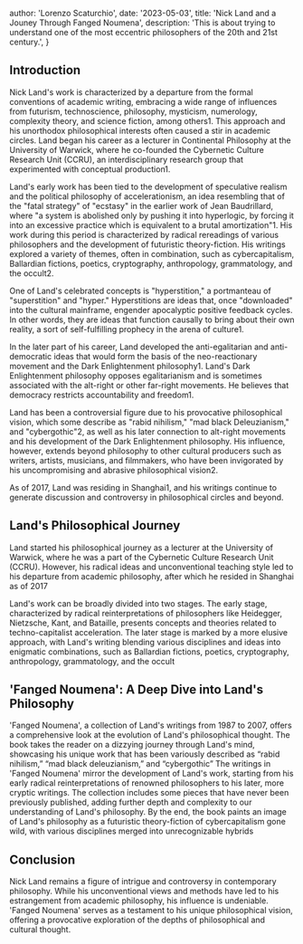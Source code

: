 
  author: 'Lorenzo Scaturchio',
  date: '2023-05-03',
  title: 'Nick Land and a Jouney Through Fanged Noumena',
  description:
    'This is about trying to understand one of the most eccentric philosophers of the 20th and 21st century.',
}


## Introduction

Nick Land's work is characterized by a departure from the formal conventions of academic writing, embracing a wide range of influences from futurism, technoscience, philosophy, mysticism, numerology, complexity theory, and science fiction, among others​1​. This approach and his unorthodox philosophical interests often caused a stir in academic circles. Land began his career as a lecturer in Continental Philosophy at the University of Warwick, where he co-founded the Cybernetic Culture Research Unit (CCRU), an interdisciplinary research group that experimented with conceptual production​1​.

Land's early work has been tied to the development of speculative realism and the political philosophy of accelerationism, an idea resembling that of the "fatal strategy" of "ecstasy" in the earlier work of Jean Baudrillard, where "a system is abolished only by pushing it into hyperlogic, by forcing it into an excessive practice which is equivalent to a brutal amortization"​1​. His work during this period is characterized by radical rereadings of various philosophers and the development of futuristic theory-fiction. His writings explored a variety of themes, often in combination, such as cybercapitalism, Ballardian fictions, poetics, cryptography, anthropology, grammatology, and the occult​2​.

One of Land's celebrated concepts is "hyperstition," a portmanteau of "superstition" and "hyper." Hyperstitions are ideas that, once "downloaded" into the cultural mainframe, engender apocalyptic positive feedback cycles. In other words, they are ideas that function causally to bring about their own reality, a sort of self-fulfilling prophecy in the arena of culture​1​.

In the later part of his career, Land developed the anti-egalitarian and anti-democratic ideas that would form the basis of the neo-reactionary movement and the Dark Enlightenment philosophy​1​. Land's Dark Enlightenment philosophy opposes egalitarianism and is sometimes associated with the alt-right or other far-right movements. He believes that democracy restricts accountability and freedom​1​.

Land has been a controversial figure due to his provocative philosophical vision, which some describe as "rabid nihilism," "mad black Deleuzianism," and "cybergothic"​2​, as well as his later connection to alt-right movements and his development of the Dark Enlightenment philosophy. His influence, however, extends beyond philosophy to other cultural producers such as writers, artists, musicians, and filmmakers, who have been invigorated by his uncompromising and abrasive philosophical vision​2​.

As of 2017, Land was residing in Shanghai​1​, and his writings continue to generate discussion and controversy in philosophical circles and beyond.

## Land's Philosophical Journey

Land started his philosophical journey as a lecturer at the University of Warwick, where he was a part of the Cybernetic Culture Research Unit (CCRU). However, his radical ideas and unconventional teaching style led to his departure from academic philosophy, after which he resided in Shanghai as of 2017

Land's work can be broadly divided into two stages. The early stage, characterized by radical reinterpretations of philosophers like Heidegger, Nietzsche, Kant, and Bataille, presents concepts and theories related to techno-capitalist acceleration. The later stage is marked by a more elusive approach, with Land's writing blending various disciplines and ideas into enigmatic combinations, such as Ballardian fictions, poetics, cryptography, anthropology, grammatology, and the occult

## 'Fanged Noumena': A Deep Dive into Land's Philosophy

'Fanged Noumena', a collection of Land's writings from 1987 to 2007, offers a comprehensive look at the evolution of Land's philosophical thought. The book takes the reader on a dizzying journey through Land's mind, showcasing his unique work that has been variously described as “rabid nihilism,” “mad black deleuzianism,” and “cybergothic”
The writings in 'Fanged Noumena' mirror the development of Land's work, starting from his early radical reinterpretations of renowned philosophers to his later, more cryptic writings. The collection includes some pieces that have never been previously published, adding further depth and complexity to our understanding of Land's philosophy. By the end, the book paints an image of Land's philosophy as a futuristic theory-fiction of cybercapitalism gone wild, with various disciplines merged into unrecognizable hybrids

## Conclusion

Nick Land remains a figure of intrigue and controversy in contemporary philosophy. While his unconventional views and methods have led to his estrangement from academic philosophy, his influence is undeniable. 'Fanged Noumena' serves as a testament to his unique philosophical vision, offering a provocative exploration of the depths of philosophical and cultural thought.